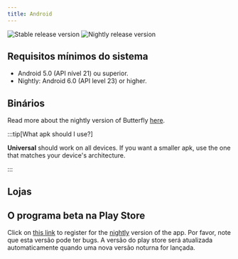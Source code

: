 ```yaml
---
title: Android
---
```


![Stable release version](https://img.shields.io/badge/dynamic/yaml?color=c4840d&label=Stable&query=%24.version&url=https%3A%2F%2Fraw.githubusercontent.com%2FLinwoodDev%2Fbutterfly%2Fstable%2Fapp%2Fpubspec.yaml&style=for-the-badge)
![Nightly release version](https://img.shields.io/badge/dynamic/yaml?color=f7d28c&label=Nightly&query=%24.version&url=https%3A%2F%2Fraw.githubusercontent.com%2FLinwoodDev%2Fbutterfly%2Fnightly%2Fapp%2Fpubspec.yaml&style=for-the-badge)


## Requisitos mínimos do sistema

- Android 5.0 (API nível 21) ou superior.
- Nightly: Android 6.0 (API level 23) or higher.

## Binários

<Tabs>
<TabItem label="Stable">
  <CardGrid>
    <DownloadButton href="https://github.com/LinwoodDev/butterfly/releases/download/stable/linwood-butterfly-android.apk" title="APK (Universal)"/>
    <DownloadButton href="https://github.com/LinwoodDev/butterfly/releases/download/stable/linwood-butterfly-android-arm.apk" title="APK (ARM)"/>
    <DownloadButton href="https://github.com/LinwoodDev/butterfly/releases/download/stable/linwood-butterfly-android-arm64.apk" title="APK (ARM64)"/>
    <DownloadButton href="https://github.com/LinwoodDev/butterfly/releases/download/stable/linwood-butterfly-android-x86_64.apk" title="APK (x86_64)"/>
  </CardGrid>
</TabItem>
<TabItem label="Nightly">
  <CardGrid>
    <DownloadButton href="https://github.com/LinwoodDev/butterfly/releases/download/nightly/linwood-butterfly-android.apk" title="APK (Universal)"/>
    <DownloadButton href="https://github.com/LinwoodDev/butterfly/releases/download/nightly/linwood-butterfly-android-arm.apk" title="APK (ARM)"/>
    <DownloadButton href="https://github.com/LinwoodDev/butterfly/releases/download/nightly/linwood-butterfly-android-arm64.apk" title="APK (ARM64)"/>
    <DownloadButton href="https://github.com/LinwoodDev/butterfly/releases/download/nightly/linwood-butterfly-android-x86_64.apk" title="APK (x86_64)"/>
  </CardGrid>
</TabItem>
</Tabs>

Read more about the nightly version of Butterfly [here](/community/nightly).

:::tip[What apk should I use?]

**Universal** should work on all devices. If you want a smaller apk, use the one that matches your device's architecture.

:::

## Lojas

<CardGrid>
<LinkCard href="https://play.google.com/store/apps/details?id=dev.linwood.butterfly" title="Play Store" />
<LinkCard href="https://f-droid.org/de/packages/dev.linwood.butterfly" title="F-Droid" />
</CardGrid>

## O programa beta na Play Store

Click on [this link](https://play.google.com/apps/testing/dev.linwood.butterfly) to register for the [nightly](/community/nightly) version of the app. Por favor, note que esta versão pode ter bugs. A versão do play store será atualizada automaticamente quando uma nova versão noturna for lançada.
